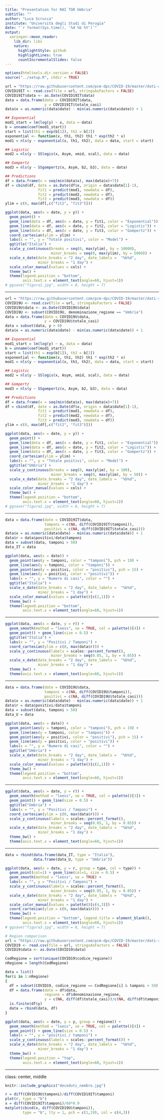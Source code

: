 ```yaml
---
title: "Presentation for RAI TGR Umbria"
subtitle: ""
author: "Luca Scrucca"
institute: "Università degli Studi di Perugia"
date: "`r format(Sys.time(), '%d %b %Y')`"
output:
  xaringan::moon_reader:
    lib_dir: libs
    nature:
      highlightStyle: github
      highlightLines: true
      countIncrementalSlides: false
---
```



```r
options(htmltools.dir.version = FALSE)
source("../setup.R", chdir = TRUE)
```

```R
url = "https://raw.githubusercontent.com/pcm-dpc/COVID-19/master/dati-andamento-nazionale/dpc-covid19-ita-andamento-nazionale.csv"
COVID19IT <- read.csv(file = url, stringsAsFactors = FALSE)
COVID19IT$data <- as.Date(COVID19IT$data)
data = data.frame(date = COVID19IT$data,
                  y = COVID19IT$totale_casi)
data$x = as.numeric(data$date) - min(as.numeric(data$date)) + 1

## Exponential
mod1_start = lm(log(y) ~ x, data = data)
b = unname(coef(mod1_start))
start = list(th1 = exp(b[1]), th2 = b[2])
exponential <- function(x, th1, th2) th1 * exp(th2 * x)
mod1 = nls(y ~ exponential(x, th1, th2), data = data, start = start)

## Logistic
mod2 = nls(y ~ SSlogis(x, Asym, xmid, scal), data = data)

## Gompertz 
mod3 = nls(y ~ SSgompertz(x, Asym, b2, b3), data = data)

## Predictions
df = data.frame(x = seq(min(data$x), max(data$x)+7))
df = cbind(df, date = as.Date(df$x, origin = data$date[1]-1),
               fit1 = predict(mod1, newdata = df),
               fit2 = predict(mod2, newdata = df),
               fit3 = predict(mod3, newdata = df))
ylim = c(0, max(df[,c("fit2", "fit3")]))

ggplot(data, aes(x = date, y = y)) + 
  geom_point() +
  geom_line(data = df, aes(x = date, y = fit1, color = "Exponential")) +
  geom_line(data = df, aes(x = date, y = fit2, color = "Logistic")) +
  geom_line(data = df, aes(x = date, y = fit3, color = "Gompertz")) +
  coord_cartesian(ylim = ylim) +
  labs(x = "", y = "Totale positivi", color = "Model") +
  ggtitle("Italia") +
  scale_y_continuous(breaks = seq(0, max(ylim), by = 10000),
                     minor_breaks = seq(0, max(ylim), by = 5000)) +
  scale_x_date(date_breaks = "2 day", date_labels =  "%b%d",
               minor_breaks = "1 day") +
  scale_color_manual(values = cols) +
  theme_bw() +
  theme(legend.position = "bottom",  
        axis.text.x = element_text(angle=60, hjust=1))
# ggsave("figura1.jpg", width = 8, height = 7)
```

---

```R
url = "https://raw.githubusercontent.com/pcm-dpc/COVID-19/master/dati-regioni/dpc-covid19-ita-regioni.csv"
COVID19U <- read.csv(file = url, stringsAsFactors = FALSE)
COVID19U$data <- as.Date(COVID19U$data)
COVID19U <- subset(COVID19U, denominazione_regione == "Umbria")
data = data.frame(date = COVID19U$data,
                  y = COVID19U$totale_casi)
data = subset(data, y > 0)
data$x = as.numeric(data$date) - min(as.numeric(data$date)) + 1

## Exponential
mod1_start = lm(log(y) ~ x, data = data)
b = unname(coef(mod1_start))
start = list(th1 = exp(b[1]), th2 = b[2])
exponential <- function(x, th1, th2) th1 * exp(th2 * x)
mod1 = nls(y ~ exponential(x, th1, th2), data = data, start = start)

## Logistic
mod2 = nls(y ~ SSlogis(x, Asym, xmid, scal), data = data)

## Gompertz 
mod3 = nls(y ~ SSgompertz(x, Asym, b2, b3), data = data)

## Predictions
df = data.frame(x = seq(min(data$x), max(data$x)+7))
df = cbind(df, date = as.Date(df$x, origin = data$date[1]-1),
               fit1 = predict(mod1, newdata = df),
               fit2 = predict(mod2, newdata = df),
               fit3 = predict(mod3, newdata = df))
ylim = c(0, max(df[,c("fit2", "fit3")]))

ggplot(data, aes(x = date, y = y)) + 
  geom_point() +
  geom_line(data = df, aes(x = date, y = fit1, color = "Exponential")) +
  geom_line(data = df, aes(x = date, y = fit2, color = "Logistic")) +
  geom_line(data = df, aes(x = date, y = fit3, color = "Gompertz")) +
  coord_cartesian(ylim = ylim) +
  labs(x = "", y = "Totale positivi", color = "Model") +
  ggtitle("Umbria") +
  scale_y_continuous(breaks = seq(0, max(ylim), by = 100),
                     minor_breaks = seq(0, max(ylim), by = 50)) +
  scale_x_date(date_breaks = "2 day", date_labels =  "%b%d",
               minor_breaks = "1 day") +
  scale_color_manual(values = cols) +
  theme_bw() +
  theme(legend.position = "bottom",  
        axis.text.x = element_text(angle=60, hjust=1))
# ggsave("figura2.jpg", width = 8, height = 7)
```

---

```r
data = data.frame(date = COVID19IT$data,
                  tamponi = c(NA, diff(COVID19IT$tamponi)),
                  positivi = c(NA, diff(COVID19IT$totale_casi)))
data$x = as.numeric(data$date) - min(as.numeric(data$date)) + 1
data$r = data$positivi/data$tamponi
data = subset(data, tamponi > 50)
data_IT = data
```

```r
ggplot(data, aes(x = date)) + 
  geom_point(aes(y = tamponi, color = "tamponi"), pch = 19) +
  geom_line(aes(y = tamponi, color = "tamponi")) +
  geom_point(aes(y = positivi, color = "positivi"), pch = 15) +
  geom_line(aes(y = positivi, color = "positivi")) +
  labs(x = "", y = "Numero di casi", color = "") +
  ggtitle("Italia") +
  scale_x_date(date_breaks = "2 day", date_labels =  "%b%d",
               minor_breaks = "1 day") +
  scale_color_manual(values = palette()[c(2,1)]) +
  theme_bw() +
  theme(legend.position = "bottom",
        axis.text.x = element_text(angle=60, hjust=1))
```

---

```r
ggplot(data, aes(x = date, y = r)) + 
  geom_smooth(method = "loess", se = TRUE, col = palette()[4]) +
  geom_point() + geom_line(size = 0.5) +
  ggtitle("Italia") +
  labs(x = "", y = "Positivi / Tamponi") +
  coord_cartesian(ylim = c(0, max(data$r))) +
  scale_y_continuous(labels = scales::percent_format(),
                     minor_breaks = seq(0.05, 1, by = 0.05)) +
  scale_x_date(date_breaks = "2 day", date_labels =  "%b%d",
               minor_breaks = "1 day") +
  theme_bw() +
  theme(axis.text.x = element_text(angle=60, hjust=1))
```

---

```r
data = data.frame(date = COVID19U$data,
                  tamponi = c(NA, diff(COVID19U$tamponi)),
                  positivi = c(NA, diff(COVID19U$totale_casi)))
data$x = as.numeric(data$date) - min(as.numeric(data$date)) + 1
data$r = data$positivi/data$tamponi
data = subset(data, tamponi > 50)
data_U = data
```

```r
ggplot(data, aes(x = date)) + 
  geom_point(aes(y = tamponi, color = "tamponi"), pch = 19) +
  geom_line(aes(y = tamponi, color = "tamponi")) +
  geom_point(aes(y = positivi, color = "positivi"), pch = 15) +
  geom_line(aes(y = positivi, color = "positivi")) +
  labs(x = "", y = "Numero di casi", color = "") +
  ggtitle("Umbria") +
  scale_x_date(date_breaks = "2 day", date_labels =  "%b%d",
               minor_breaks = "1 day") +
  scale_color_manual(values = palette()[c(2,1)]) +
  theme_bw() +
  theme(legend.position = "bottom",
        axis.text.x = element_text(angle=60, hjust=1))
```

---

```r
ggplot(data, aes(x = date, y = r)) + 
  geom_smooth(method = "loess", se = TRUE, col = palette()[3]) +
  geom_point() + geom_line(size = 0.5) +
  ggtitle("Umbria") +
  labs(x = "", y = "Positivi / Tamponi") +
  coord_cartesian(ylim = c(0, max(data$r))) +
  scale_y_continuous(labels = scales::percent_format(),
                     minor_breaks = seq(0.05, 1, by = 0.05)) +
  scale_x_date(date_breaks = "2 day", date_labels =  "%b%d",
               minor_breaks = "1 day") +
  theme_bw() +
  theme(axis.text.x = element_text(angle=60, hjust=1))
```

---

```r
data = rbind(data.frame(data_IT, type = "Italia"),
             data.frame(data_U, type = "Umbria"))

ggplot(data, aes(x = date, y = r, group = type, col = type)) + 
  geom_point(col=1) + geom_line(col=1, size = 0.5) +
  geom_smooth(method = "loess", se = TRUE) +
  labs(x = "", y = "Positivi / Tamponi") +
  scale_y_continuous(labels = scales::percent_format(),
                     minor_breaks = seq(0.05, 1, by = 0.05)) +
  scale_x_date(date_breaks = "2 day", date_labels =  "%b%d",
               minor_breaks = "1 day") +
  scale_color_manual(values = palette()[c(4,3)]) +
  coord_cartesian(ylim = c(0, max(data$r))) +
  theme_bw() +
  theme(legend.position = "bottom", legend.title = element_blank(),
        axis.text.x = element_text(angle=60, hjust=1))
# ggsave("figura3.jpg", width = 8, height = 7)
```



```r
# Region comparison
url = "https://raw.githubusercontent.com/pcm-dpc/COVID-19/master/dati-regioni/dpc-covid19-ita-regioni.csv"
COVID19 <- read.csv(file = url, stringsAsFactors = FALSE)
COVID19$data <- as.Date(COVID19$data)

CodRegione = sort(unique(COVID19$codice_regione))
nRegione = length(CodRegione)

data = list()
for(i in 1:nRegione)
{
  df = subset(COVID19, codice_regione == CodRegione[i] & tamponi > 50)
  df = data.frame(date = df$data, 
                  regione = df$denominazione_regione,
                  y = c(NA, diff(df$totale_casi))/c(NA, diff(df$tamponi)))
  is.finite(df$y)
  data = rbind(data, df)
}

ggplot(data, aes(x = date, y = y, group = regione)) + 
  geom_smooth(method = "loess", se = TRUE, col = palette()[4]) +
  geom_point() + geom_line(size = 0.5) +
  labs(x = "", y = "positivi / tamponi") +
  scale_y_continuous(labels = scales::percent_format()) +
  scale_x_date(date_breaks = "2 day", date_labels =  "%b%d",
               minor_breaks = "1 day") +
  theme_bw() +
  theme(legend.position = "top",
        axis.text.x = element_text(angle=60, hjust=1))
```

---

class: center, middle

```R
knitr::include_graphics("deceduti_nembro.jpg")
```

```r
r = diff(COVID19U$tamponi)/diff(COVID19IT$tamponi)
plot(r, type = "b")
x = diff(COVID19IT$tamponi)/60*0.9
matplot(cbind(x, diff(COVID19U$tamponi)), 
        type = "b", lty = 1, pch = c(1,19), col = c(4,3))
```
